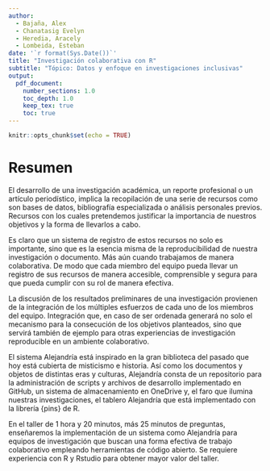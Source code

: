 ```yaml
---
author: 
  - Bajaña, Alex
  - Chanatasig Evelyn
  - Heredia, Aracely
  - Lombeida, Esteban
date: '`r format(Sys.Date())`'
title: "Investigación colaborativa con R"
subtitle: "Tópico: Datos y enfoque en investigaciones inclusivas"
output:
  pdf_document:
    number_sections: 1.0
    toc_depth: 1.0
    keep_tex: true
    toc: true
---
```


```r
knitr::opts_chunk$set(echo = TRUE)
```

# Resumen

El desarrollo de una investigación académica, un reporte profesional o un artículo periodístico, implica la recopilación de una serie de recursos como son bases de datos, bibliografía especializada o análisis personales previos. Recursos con los cuales pretendemos justificar la importancia de nuestros objetivos y la forma de llevarlos a cabo. 

Es claro que un sistema de registro de estos recursos no solo es importante, sino que es la esencia misma de la reproducibilidad de nuestra investigación o documento.  Más aún cuando trabajamos de manera colaborativa. De modo que  cada miembro del equipo pueda llevar un registro de sus recursos de manera  accesible, comprensible y segura para que pueda cumplir con su rol de manera efectiva. 

La discusión de los resultados preliminares de una investigación provienen de la integración de los múltiples esfuerzos de cada uno de los miembros del equipo. Integración que, en caso de ser ordenada generará no solo el mecanismo para la consecución de los objetivos planteados, sino que servirá también de ejemplo para otras experiencias de investigación reproducible en un ambiente colaborativo.

El sistema Alejandría está inspirado en la gran biblioteca del pasado que hoy está cubierta de misticismo e historia. Así como los documentos y objetos de distintas eras y culturas, Alejandría consta de un repositorio para la administración de scripts y archivos de desarrollo implementado en GitHub, un sistema de almacenamiento en OneDrive y, el faro que ilumina nuestras investigaciones, el tablero Alejandría que está implementado con la librería {pins} de R. 

En el taller de 1 hora y 20 minutos, más 25 minutos de preguntas,  enseñaremos la implementación de un sistema como Alejandría para equipos de investigación que buscan una forma efectiva de trabajo colaborativo empleando herramientas de código abierto. Se requiere experiencia con R y Rstudio para obtener mayor valor del taller. 

